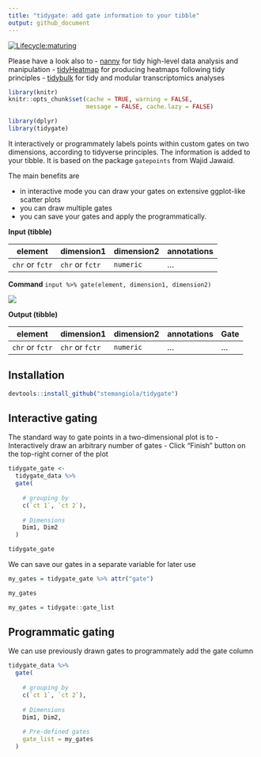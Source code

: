 ```yaml
---
title: "tidygate: add gate information to your tibble"
output: github_document
---
```


<!---
[![Build Status](https://travis-ci.org/stemangiola/tidygate.svg?branch=master)](https://travis-ci.org/stemangiola/tidygate) [![Coverage Status](https://coveralls.io/repos/github/stemangiola/tidygate/badge.svg?branch=master)](https://coveralls.io/github/stemangiola/tidygate?branch=master)
-->
<!-- badges: start -->
  [![Lifecycle:maturing](https://img.shields.io/badge/lifecycle-maturing-blue.svg)](https://www.tidyverse.org/lifecycle/#maturing)
<!-- badges: end -->

Please have a look also to
- [nanny](https://github.com/stemangiola/nanny) for tidy high-level data analysis and manipulation
- [tidyHeatmap](https://github.com/stemangiola/tidyHeatmap) for producing heatmaps following tidy principles
- [tidybulk](https://github.com/stemangiola/tidybulk) for tidy and modular transcriptomics analyses

```r
library(knitr)
knitr::opts_chunk$set(cache = TRUE, warning = FALSE,
                      message = FALSE, cache.lazy = FALSE)

library(dplyr)
library(tidygate)

```

It interactively or programmately labels points within custom gates on two dimensions, according to tidyverse principles. The information is added to your tibble. It is based on the package `gatepoints` from Wajid Jawaid. 

The main benefits are 

- in interactive mode you can draw your gates on extensive ggplot-like scatter plots
- you can draw multiple gates
- you can save your gates and apply the programmatically.




**Input (tibble)**

element | dimension1 | dimension2 | annotations |
------------ | ------------- | ------------- | -------------
`chr` or `fctr` | `chr` or `fctr` | `numeric` | ...

**Command** `input %>% gate(element, dimension1, dimension2)`

![](inst/tidygate.gif)

**Output (tibble)**

element |  dimension1 | dimension2 | annotations | Gate |
------------ | ------------- | ------------- | ------------- | -------------
`chr` or `fctr` | `chr` or `fctr` | `numeric` | ... | ...


## Installation

```r

devtools::install_github("stemangiola/tidygate")

```

## Interactive gating

The standard way to gate points in a two-dimensional plot is to 
- Interactively draw an arbitrary number of gates
- Click "Finish" button on the top-right corner of the plot

```r
tidygate_gate <-
  tidygate_data %>%
  gate( 
    
    # grouping by
    c(`ct 1`, `ct 2`), 
    
    # Dimensions
    Dim1, Dim2
  )

tidygate_gate
```

We can save our gates in a separate variable for later use

```r
my_gates = tidygate_gate %>% attr("gate")

my_gates
```

```r
my_gates = tidygate::gate_list
```

## Programmatic gating

We can use previously drawn gates to programmately add the gate column 

```r

tidygate_data %>%
  gate( 
    
    # grouping by
    c(`ct 1`, `ct 2`), 
    
    # Dimensions
    Dim1, Dim2,
    
    # Pre-defined gates
    gate_list = my_gates
  )

```


